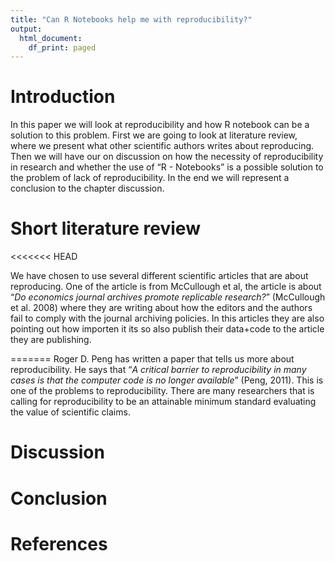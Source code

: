 ```yaml
---
title: "Can R Notebooks help me with reproducibility?"
output:
  html_document:
    df_print: paged
---
```


# Introduction

In this paper we will look at reproducibility and how R notebook can be a solution to this problem. First we are going to look at literature review, where we present what other scientific authors writes about reproducing. Then we will have our on discussion on how the necessity of reproducibility in research and whether the use of "R - Notebooks" is a possible solution to the problem of lack of reproducibility. In the end we will represent a conclusion to the chapter discussion.  

# Short literature review


<<<<<<< HEAD

We have chosen to use several different scientific articles that are about reproducing. One of the article is from McCullough et al, the article is about "*Do economics journal archives promote replicable research?*" (McCullough et al. 2008)
where they are writing about how the editors and the authors fail to comply with the journal archiving policies. In this articles they are also pointing out how importen it its so also publish their data+code to the article they are publishing. 

=======
Roger D. Peng has written a paper that tells us more about reproducibility. He says that "*A critical barrier to reproducibility in many cases is that the computer code is no longer available*" (Peng, 2011).  This is one of the problems to reproducibility. There are many researchers that is calling for reproducibility to be an attainable minimum standard evaluating the value of scientific claims. 

# Discussion


# Conclusion

# References


